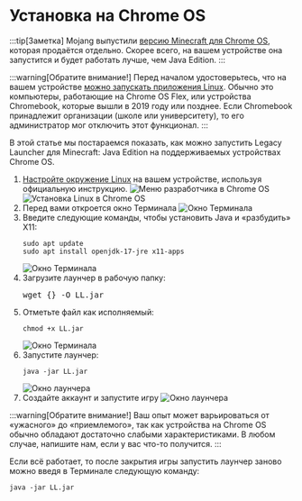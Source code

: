 

# Установка на Chrome OS

:::tip[Заметка]
Mojang выпустили [версию Minecraft для Chrome OS](https://play.google.com/store/apps/details?id=com.mojang.minecraftpe), которая продаётся отдельно.
Скорее всего, на вашем устройстве она запустится и будет работать лучше, чем Java Edition.
:::

:::warning[Обратите внимание!]
Перед началом удостоверьтесь, что на вашем устройстве [можно запускать
приложения Linux](https://www.chromium.org/chromium-os/chrome-os-systems-supporting-linux/).
Обычно это компьютеры, работающие на Chrome OS Flex, или устройства Chromebook, которые вышли в 2019 году или позднее.
Если Chromebook принадлежит организации (школе или университету), то его администратор мог отключить этот функционал.
:::

В этой статье мы постараемся показать, как можно запустить Legacy Launcher для Minecraft: Java Edition на поддерживаемых устройствах Chrome OS.

1. [Настройте окружение Linux](https://support.google.com/chromebook/answer/9145439) на вашем устройстве, используя официальную инструкцию. ![Меню разработчика в Chrome OS](/img/chromeos_1.png) ![Установка Linux в Chrome OS](/img/chromeos_2.png)
2. Перед вами откроется окно Терминала ![Окно Терминала](/img/chromeos_3.png)
3. Введите следующие команды, чтобы установить Java и «разбудить» X11:
   ```shell
   sudo apt update
   sudo apt install openjdk-17-jre x11-apps
   ```
   ![Окно Терминала](/img/chromeos_4.png)
4. Загрузите лаунчер в рабочую папку:
   <CodeBlockContainer as="div" className="language-shell">
   <pre>wget {<RedirHost path="/jar" />} -O LL.jar</pre>
   </CodeBlockContainer>
5. Отметьте файл как исполняемый:
   ```shell
   chmod +x LL.jar
   ```
   ![Окно Терминала](/img/chromeos_5.png)
6. Запустите лаунчер:
   ```shell
   java -jar LL.jar
   ```
   ![Окно лаунчера](/img/chromeos_6.png)
7. Создайте аккаунт и запустите игру
   ![Окно лаунчера](/img/chromeos_7.png)

:::warning[Обратите внимание!]
Ваш опыт может варьироваться от «ужасного» до «приемлемого», так как устройства на Chrome OS обычно обладают достаточно слабыми характеристиками.
<RedirHost path="/discord/ru">В любом случае, напишите нам</RedirHost>, если у вас что-то получится.
:::

Если всё работает, то после закрытия игры запустить лаунчер заново можно введя в Терминале следующую команду:
```shell
java -jar LL.jar
```

